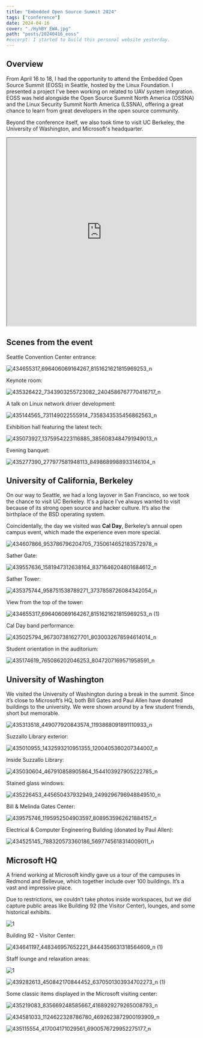 ```yaml
---
title: "Embedded Open Source Summit 2024"
tags: ["conference"]
date: 2024-04-16
cover: "./HyhBY_EWA.jpg"
path: "posts/20240416_eoss"
#excerpt: I started to build this personal website yesterday.
---
```


## Overview

From April 16 to 18, I had the opportunity to attend the Embedded Open Source Summit (EOSS) in Seattle, hosted by the Linux Foundation. I presented a project I’ve been working on related to UAV system integration. EOSS was held alongside the Open Source Summit North America (OSSNA) and the Linux Security Summit North America (LSSNA), offering a great chance to learn from great developers in the open source community.

Beyond the conference itself, we also took time to visit UC Berkeley, the University of Washington, and Microsoft's headquarter.

<iframe src="https://drive.google.com/file/d/1aXPNn7SbN5oBkVzIqHo13JiRVv_63CJi/preview" width="100%" height="500px"></iframe>

## Scenes from the event

Seattle Convention Center entrance:

![434655317_696406069164267_8151621621815969253_n](./SksEK_NWA.jpg)

Keynote room:

![435326422_7343903255723082_2404586767770416717_n](./BJDBt_E-0.jpg)

A talk on Linux network driver development:

![435144565_731149022555914_7358343535456862563_n](./S1xvq_EWC.jpg)

Exhibition hall featuring the latest tech:

![435073927_1375954223116885_3856083484791949013_n](./B1BUKdEbR.jpg)

Evening banquet:

![435277390_277977581948113_8498689988933146104_n](./rkfLK_V-A.jpg)

## University of California, Berkeley 

On our way to Seattle, we had a long layover in San Francisco, so we took the chance to visit UC Berkeley. It's a place I’ve always wanted to visit because of its strong open source and hacker culture. It’s also the birthplace of the BSD operating system.

Coincidentally, the day we visited was **Cal Day**, Berkeley’s annual open campus event, which made the experience even more special.

![434607866_953786796204705_7350614652183572978_n](./BJdHU_N-C.jpg)

Sather Gate:

![439557636_1581947312638164_8371646204801684612_n](./HkWLLOVW0.jpg)

Sather Tower:

![435375744_958751538789271_3737858726084342054_n](./r1d88dVZR.jpg)

View from the top of the tower:

![434655317_696406069164267_8151621621815969253_n (1)](./ByGz2_EWC.jpg)

Cal Day band performance:

![435025794_967307381627701_8030032678594614014_n](./BJhL8ONZC.jpg)

Student orientation in the auditorium:

![435174619_765086202046253_8047207169571958591_n](./Hk6cvOE-R.jpg)

## University of Washington

We visited the University of Washington during a break in the summit. Since it’s close to Microsoft’s HQ, both Bill Gates and Paul Allen have donated buildings to the university. We were shown around by a few student friends, short but memorable.

![435313518_449077920843574_1193868091891110933_n](./SyghW_NbC.jpg)

Suzzallo Library exterior:

![435010955_1432593210951355_1200405360207344007_n](./Hk9sZO4ZC.jpg)

Inside Suzzallo Library:

![435030604_467910858905864_1544103927905222785_n](./Hy3sZONWR.jpg)

Stained glass windows:

![435226453_445650437932949_2499296796948849510_n](./ry0s-dEZA.jpg)

Bill & Melinda Gates Center:

![439575746_1195952504903597_8089535962621884157_n](./ryeXh-_EZA.jpg)

Electrical & Computer Engineering Building (donated by Paul Allen):

![434525145_788320573360186_5697745618314009011_n](./B1_sZ_EZ0.jpg)

## Microsoft HQ

A friend working at Microsoft kindly gave us a tour of the campuses in Redmond and Bellevue, which together include over 100 buildings. It’s a vast and impressive place.

Due to restrictions, we couldn’t take photos inside workspaces, but we did capture public areas like Building 92 (the Visitor Center), lounges, and some historical exhibits.

![1](./r11G1_VbR.jpg)

Building 92 - Visitor Center:

![434641197_448346957652221_8444356631318564609_n (1)](./HkyZ4_Eb0.jpg)

Staff lounge and relaxation areas:

![1](./HyYFkdEZC.jpg)

![439282613_450842170844452_6370501303934702273_n (1)](./BJXWVOEW0.jpg)

Some classic items displayed in the Microsoft visiting center:

![435219083_835669248585667_4168929279265008793_n](./HJOQ7_NbA.jpg)

![434581033_1124622328786780_4692623872900193909_n](./rk_7X_4-A.jpg)

![435115554_417004171029561_6900576729952275177_n](./Hkx_X7uEZA.jpg)
